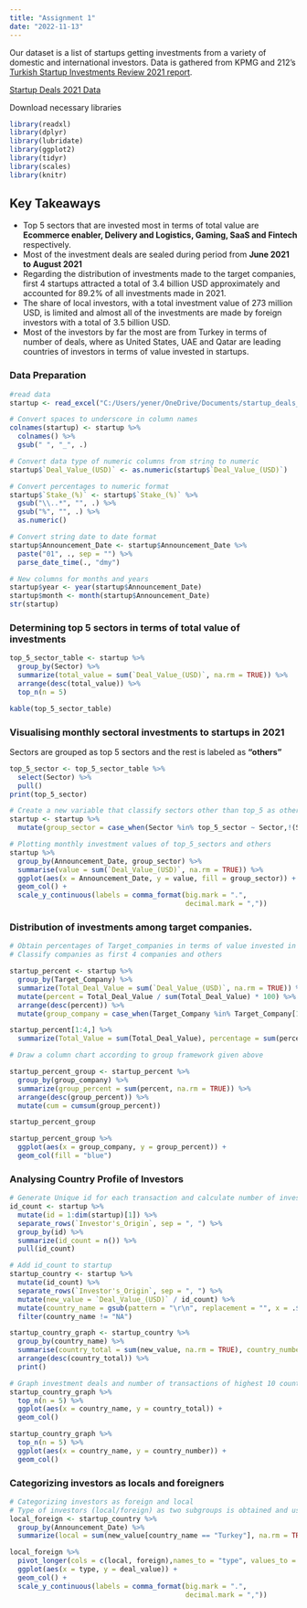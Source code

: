 ```yaml
---
title: "Assignment 1"
date: "2022-11-13"
---
```

Our dataset is a list of startups getting investments from a variety of domestic and international investors. Data is gathered from KPMG and 212’s [Turkish Startup Investments Review 2021 report](https://assets.kpmg/content/dam/kpmg/tr/pdf/2022/03/turkish-startup-investments-review-2021.pdf).

[Startup Deals 2021 Data](https://github.com/berkorbay/datasets/raw/master/startup_deals/startup_deals_2021.xlsx)



Download necessary libraries

```r

library(readxl)
library(dplyr)
library(lubridate)
library(ggplot2)
library(tidyr)
library(scales)
library(knitr)
```

## Key Takeaways

- Top 5 sectors that are invested most in terms of total value are **Ecommerce enabler, Delivery and Logistics, Gaming, SaaS and Fintech** respectively.
- Most of the investment deals are sealed during period from **June 2021 to August 2021**
- Regarding the distribution of investments made to the target companies, first 4 startups attracted a total of 3.4 billion USD approximately and accounted for 89.2% of all investments made in 2021.
- The share of local investors, with a total investment value of 273 million USD, is limited and almost all of the investments are made by foreign investors with a total of 3.5 billion USD. 
- Most of the investors by far the most are from Turkey in terms of number of deals, where as United States, UAE and Qatar are leading countries of investors in terms of value invested in startups.

### Data Preparation

```r

#read data
startup <- read_excel("C:/Users/yener/OneDrive/Documents/startup_deals_2021.xlsx")

# Convert spaces to underscore in column names
colnames(startup) <- startup %>% 
  colnames() %>% 
  gsub(" ", "_", .)

# Convert data type of numeric columns from string to numeric
startup$`Deal_Value_(USD)` <- as.numeric(startup$`Deal_Value_(USD)`)

# Convert percentages to numeric format
startup$`Stake_(%)` <- startup$`Stake_(%)` %>% 
  gsub("\\..*", "", .) %>% 
  gsub("%", "", .) %>% 
  as.numeric()

# Convert string date to date format
startup$Announcement_Date <- startup$Announcement_Date %>% 
  paste("01", ., sep = "") %>% 
  parse_date_time(., "dmy")

# New columns for months and years
startup$year <- year(startup$Announcement_Date)
startup$month <- month(startup$Announcement_Date)
str(startup)

```

### Determining top 5 sectors in terms of total value of investments

```r

top_5_sector_table <- startup %>% 
  group_by(Sector) %>% 
  summarize(total_value = sum(`Deal_Value_(USD)`, na.rm = TRUE)) %>% 
  arrange(desc(total_value)) %>% 
  top_n(n = 5)

kable(top_5_sector_table)

```

### Visualising monthly sectoral investments to startups in 2021

Sectors are grouped as top 5 sectors and the rest is labeled as **"others"**
```r

top_5_sector <- top_5_sector_table %>% 
  select(Sector) %>% 
  pull()
print(top_5_sector)

# Create a new variable that classify sectors other than top_5 as others
startup <- startup %>% 
  mutate(group_sector = case_when(Sector %in% top_5_sector ~ Sector,!(Sector %in% top_5_sector) ~ "Other"))

# Plotting monthly investment values of top_5_sectors and others
startup %>% 
  group_by(Announcement_Date, group_sector) %>% 
  summarise(value = sum(`Deal_Value_(USD)`, na.rm = TRUE)) %>% 
  ggplot(aes(x = Announcement_Date, y = value, fill = group_sector)) +
  geom_col() +
  scale_y_continuous(labels = comma_format(big.mark = ".",
                                           decimal.mark = ","))
```

### Distribution of investments among target companies.
```r
# Obtain percentages of Target_companies in terms of value invested in 2021
# Classify companies as first 4 companies and others

startup_percent <- startup %>% 
  group_by(Target_Company) %>% 
  summarize(Total_Deal_Value = sum(`Deal_Value_(USD)`, na.rm = TRUE)) %>% 
  mutate(percent = Total_Deal_Value / sum(Total_Deal_Value) * 100) %>% 
  arrange(desc(percent)) %>% 
  mutate(group_company = case_when(Target_Company %in% Target_Company[1:4] ~ Target_Company, !(Target_Company %in% Target_Company[1:4])~"others"))

startup_percent[1:4,] %>% 
  summarize(Total_Value = sum(Total_Deal_Value), percentage = sum(percent))

# Draw a column chart according to group framework given above

startup_percent_group <- startup_percent %>% 
  group_by(group_company) %>% 
  summarize(group_percent = sum(percent, na.rm = TRUE)) %>% 
  arrange(desc(group_percent)) %>% 
  mutate(cum = cumsum(group_percent)) 

startup_percent_group

startup_percent_group %>% 
  ggplot(aes(x = group_company, y = group_percent)) +
  geom_col(fill = "blue")
```
### Analysing Country Profile of Investors
```r
# Generate Unique id for each transaction and calculate number of investors as a new column "count"
id_count <- startup %>% 
  mutate(id = 1:dim(startup)[1]) %>% 
  separate_rows(`Investor's_Origin`, sep = ", ") %>% 
  group_by(id) %>% 
  summarize(id_count = n()) %>% 
  pull(id_count)

# Add id_count to startup
startup_country <- startup %>% 
  mutate(id_count) %>% 
  separate_rows(`Investor's_Origin`, sep = ", ") %>% 
  mutate(new_value = `Deal_Value_(USD)` / id_count) %>% 
  mutate(country_name = gsub(pattern = "\r\n", replacement = "", x = .$`Investor's_Origin`)) %>% 
  filter(country_name != "NA")

startup_country_graph <- startup_country %>%   
  group_by(country_name) %>% 
  summarise(country_total = sum(new_value, na.rm = TRUE), country_number = n()) %>%
  arrange(desc(country_total)) %>% 
  print()

# Graph investment deals and number of transactions of highest 10 countries in 2021
startup_country_graph %>% 
  top_n(n = 5) %>% 
  ggplot(aes(x = country_name, y = country_total)) +
  geom_col()

startup_country_graph %>% 
  top_n(n = 5) %>% 
  ggplot(aes(x = country_name, y = country_number)) +
  geom_col() 
```

### Categorizing investors as locals and foreigners
```r
# Categorizing investors as foreign and local
# Type of investors (local/foreign) as two subgroups is obtained and used for monthly investment deals.
local_foreign <- startup_country %>% 
  group_by(Announcement_Date) %>% 
  summarize(local = sum(new_value[country_name == "Turkey"], na.rm = TRUE), foreign = sum(new_value[country_name != "Turkey"], na.rm = TRUE))

local_foreign %>% 
  pivot_longer(cols = c(local, foreign),names_to = "type", values_to = "deal_value") %>% 
  ggplot(aes(x = type, y = deal_value)) + 
  geom_col() +  
  scale_y_continuous(labels = comma_format(big.mark = ".",
                                           decimal.mark = ","))
```

